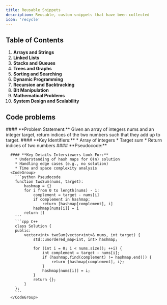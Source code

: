 ```yaml
---
title: Reusable Snippets
description: Reusable, custom snippets that have been collected
icon: 'recycle'
---
```


## Table of Contents
1. **Arrays and Strings**
2. **Linked Lists**
3. **Stacks and Queues**
4. **Trees and Graphs**
5. **Sorting and Searching**
6. **Dynamic Programming**
7. **Recursion and Backtracking**
8. **Bit Manipulation**
9. **Mathematical Problems**
10. **System Design and Scalability**


## Code problems
<AccordionGroup>
  <Accordion title="Arrays and Strings"> 
    <Accordion title="twoSums">
      #### **Problem Statement:**
      Given an array of integers nums and an integer target, return indices of the two numbers such that they add up to target.
      #### **Key Identifiers:**
        * Array of integers
        * Target sum
        * Return indices of two numbers
      #### **Pseudocode:**
    
      #### **Key Details Interviewers Look For:**
        * Understanding of hash maps for O(n) solution
        * Handling edge cases (e.g., no solution)
        * Time and space complexity analysis
      <CodeGroup>
        ```python Pseudocode
        function twoSum(nums, target):
            hashmap = {}
            for i from 0 to length(nums) - 1:
                complement = target - nums[i]
                if complement in hashmap:
                    return [hashmap[complement], i]
                hashmap[nums[i]] = i
            return []
        ```
        ```cpp C++
        class Solution {
        public:
            vector<int> twoSum(vector<int>& nums, int target) {
                std::unordered_map<int, int> hashmap;
        
                for (int i = 0; i < nums.size(); ++i) {
                    int complement = target - nums[i];
                    if (hashmap.find(complement) != hashmap.end()) {
                        return {hashmap[complement], i};
                    }
                    hashmap[nums[i]] = i;
                }
                return {};
            }
        };
        ```
      </CodeGroup>
  </Accordion>
  </Accordion>
  <Accordion title="Linked Lists"> 
    <Accordion title="Reverse a Linked List">
      <CodeGroup>
      </CodeGroup>
    </Accordion>
  </Accordion>
  <Accordion title="Stacks and Queues"> 
    <Accordion>
      <CodeGroup>
      </CodeGroup>
    </Accordion>
  </Accordion>
  <Accordion title="Trees and Graphs">
    <Accordion>
      <CodeGroup>
      </CodeGroup>
    </Accordion>
  </Accordion>
  <Accordion title="Sorting and Searching">
    <Accordion>
      <CodeGroup>
      </CodeGroup>
    </Accordion>
  </Accordion>
  <Accordion title="Dynamic Programming">
    <Accordion>
      <CodeGroup>
      </CodeGroup>
    </Accordion>
  </Accordion>
  <Accordion title="Recursion and Backtracking">
    <Accordion>
      <CodeGroup>
      </CodeGroup>
    </Accordion>
  </Accordion>
  <Accordion title="Bit Manipulation">
    <Accordion>
      <CodeGroup>
      </CodeGroup>
    </Accordion>
  </Accordion>
  <Accordion title="Mathematical Problems">
    <Accordion>
      <CodeGroup>
      </CodeGroup>
    </Accordion>
  </Accordion>
  <Accordion title="System Design and Scalability">
    <Accordion>
      <CodeGroup>
      </CodeGroup>
    </Accordion>
  </Accordion>
</AccordionGroup>

